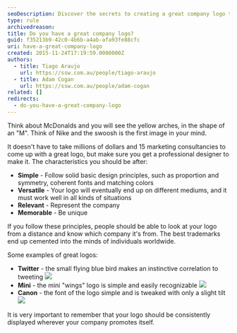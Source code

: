 ```yaml
---
seoDescription: Discover the secrets to creating a great company logo that's simple, versatile, and memorable.
type: rule
archivedreason:
title: Do you have a great company logo?
guid: f35213b9-42c0-4b6b-a4ab-afa93fe88cfc
uri: have-a-great-company-logo
created: 2015-11-24T17:19:59.0000000Z
authors:
  - title: Tiago Araujo
    url: https://ssw.com.au/people/tiago-araujo
  - title: Adam Cogan
    url: https://ssw.com.au/people/adam-cogan
related: []
redirects:
  - do-you-have-a-great-company-logo
---
```


Think about McDonalds and you will see the yellow arches, in the shape of an "M". Think of Nike and the swoosh is the first image in your mind.

It doesn't have to take millions of dollars and 15 marketing consultancies to come up with a great logo, but make sure you get a professional designer to make it.
The characteristics you should be after:

- **Simple** - Follow solid basic design principles, such as proportion and symmetry, coherent fonts and matching colors
- **Versatile** - Your logo will eventually end up on different mediums, and it must work well in all kinds of situations
- **Relevant** - Represent the company
- **Memorable** - Be unique

If you follow these principles, people should be able to look at your logo from a distance and know which company it's from. The best trademarks end up cemented into the minds of individuals worldwide.

Some examples of great logos:

- **Twitter** - the small flying blue bird makes an instinctive correlation to tweeting
  ![](twitterlogo.jpg)
- **Mini** - the mini "wings" logo is simple and easily recognizable
  ![](mini-logo.jpg)
- **Canon** - the font of the logo simple and is tweaked with only a slight tilt
  ![](canon-logo.jpg)

It is very important to remember that your logo should be consistently displayed wherever your company promotes itself.